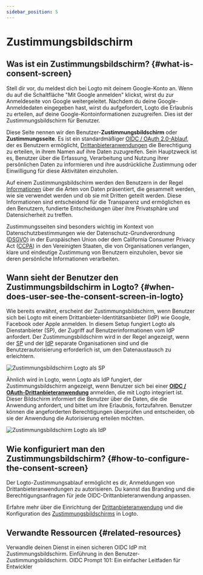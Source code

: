 ```yaml
---
sidebar_position: 5
---
```


# Zustimmungsbildschirm

## Was ist ein Zustimmungsbildschirm? \{#what-is-consent-screen}

Stell dir vor, du meldest dich bei Logto mit deinem Google-Konto an. Wenn du auf die Schaltfläche "Mit Google anmelden" klickst, wirst du zur Anmeldeseite von Google weitergeleitet. Nachdem du deine Google-Anmeldedaten eingegeben hast, wirst du aufgefordert, Logto die Erlaubnis zu erteilen, auf deine Google-Kontoinformationen zuzugreifen. Dies ist der Zustimmungsbildschirm für Benutzer.

Diese Seite nennen wir den Benutzer-**Zustimmungsbildschirm** oder **Zustimmungsseite**. Es ist ein standardmäßiger [OIDC / OAuth 2.0-Ablauf](/integrate-logto/third-party-applications/oidc-oauth-third-party-applications), der es Benutzern ermöglicht, [Drittanbieteranwendungen](/integrate-logto/third-party-applications) die Berechtigung zu erteilen, in ihrem Namen auf ihre Daten zuzugreifen. Sein Hauptzweck ist es, Benutzer über die Erfassung, Verarbeitung und Nutzung ihrer persönlichen Daten zu informieren und ihre ausdrückliche Zustimmung oder Einwilligung für diese Aktivitäten einzuholen.

Auf einem Zustimmungsbildschirm werden den Benutzern in der Regel [Informationen](/integrate-logto/third-party-applications/oidc-oauth-third-party-applications/consent-screen-branding#customize-the-branding-information) über die Arten von Daten präsentiert, die gesammelt werden, wie sie verwendet werden und ob sie mit Dritten geteilt werden. Diese Informationen sind entscheidend für die Transparenz und ermöglichen es den Benutzern, fundierte Entscheidungen über ihre Privatsphäre und Datensicherheit zu treffen.

Zustimmungsseiten sind besonders wichtig im Kontext von Datenschutzbestimmungen wie der Datenschutz-Grundverordnung ([DSGVO](https://gdpr-info.eu/art-4-gdpr/)) in der Europäischen Union oder dem California Consumer Privacy Act ([CCPA](https://oag.ca.gov/privacy/ccpa)) in den Vereinigten Staaten, die von Organisationen verlangen, klare und eindeutige Zustimmung von Benutzern einzuholen, bevor sie deren persönliche Informationen verarbeiten.

## Wann sieht der Benutzer den Zustimmungsbildschirm in Logto? \{#when-does-user-see-the-consent-screen-in-logto}

Wie bereits erwähnt, erscheint der Zustimmungsbildschirm, wenn Benutzer sich bei Logto mit einem Drittanbieter-Identitätsanbieter (IdP) wie Google, Facebook oder Apple anmelden. In diesem Setup fungiert Logto als Dienstanbieter (SP), der Zugriff auf Benutzerinformationen vom IdP anfordert. Der Zustimmungsbildschirm wird in der Regel angezeigt, wenn der [SP](https://auth.wiki/service-provider) und der [IdP](https://auth.wiki/identity-provider) separate Organisationen sind und die Benutzerautorisierung erforderlich ist, um den Datenaustausch zu erleichtern.

<img src="/img/assets/consent-screen-logto-as-sp.png" alt="Zustimmungsbildschirm Logto als SP" />

Ähnlich wird in Logto, wenn Logto als IdP fungiert, der Zustimmungsbildschirm angezeigt, wenn Benutzer sich bei einer [**OIDC / OAuth-Drittanbieteranwendung**](/integrate-logto/third-party-applications/oidc-oauth-third-party-applications) anmelden, die mit Logto integriert ist. Dieser Bildschirm informiert die Benutzer über die Daten, die die Anwendung anfordert, und bittet um ihre Erlaubnis, fortzufahren. Benutzer können die angeforderten Berechtigungen überprüfen und entscheiden, ob sie der Anwendung die Autorisierung erteilen möchten.

<img src="/img/assets/consent-screen-logto-as-idp.png" alt="Zustimmungsbildschirm Logto als IdP" />

## Wie konfiguriert man den Zustimmungsbildschirm? \{#how-to-configure-the-consent-screen}

Der Logto-Zustimmungsablauf ermöglicht es dir, Anmeldungen von Drittanbieteranwendungen zu autorisieren. Du kannst das Branding und die Berechtigungsanfragen für jede OIDC-Drittanbieteranwendung anpassen.

Erfahre mehr über die Einrichtung der [Drittanbieteranwendung](/integrate-logto/third-party-applications/) und die Konfiguration des [Zustimmungsbildschirms](/integrate-logto/third-party-applications/oidc-oauth-third-party-applications/consent-screen-branding/) in Logto.

## Verwandte Ressourcen \{#related-resources}

<Url href="https://www.youtube.com/watch?v=sW-C7SRt9OM">
  Verwandle deinen Dienst in einen sicheren OIDC IdP mit Zustimmungsbildschirm.
</Url>
<Url href="https://blog.logto.io/user-consent-screen">
  Einführung in den Benutzer-Zustimmungsbildschirm.
</Url>

<Url href="https://blog.logto.io/introducing-oidc-prompt">
  OIDC Prompt 101: Ein einfacher Leitfaden für Entwickler
</Url>

